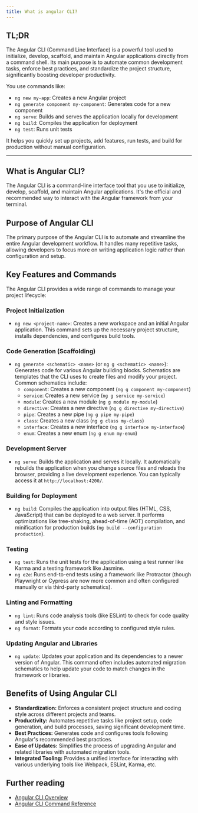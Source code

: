 ```yaml
---
title: What is angular CLI?
---
```


## TL;DR

The Angular CLI (Command Line Interface) is a powerful tool used to initialize, develop, scaffold, and maintain Angular applications directly from a command shell. Its main purpose is to automate common development tasks, enforce best practices, and standardize the project structure, significantly boosting developer productivity.

You use commands like:

- `ng new my-app`: Creates a new Angular project
- `ng generate component my-component`: Generates code for a new component
- `ng serve`: Builds and serves the application locally for development
- `ng build`: Compiles the application for deployment
- `ng test`: Runs unit tests

It helps you quickly set up projects, add features, run tests, and build for production without manual configuration.

---

## What is Angular CLI?

The Angular CLI is a command-line interface tool that you use to initialize, develop, scaffold, and maintain Angular applications. It's the official and recommended way to interact with the Angular framework from your terminal.

## Purpose of Angular CLI

The primary purpose of the Angular CLI is to automate and streamline the entire Angular development workflow. It handles many repetitive tasks, allowing developers to focus more on writing application logic rather than configuration and setup.

## Key Features and Commands

The Angular CLI provides a wide range of commands to manage your project lifecycle:

### Project Initialization

- `ng new <project-name>`: Creates a new workspace and an initial Angular application. This command sets up the necessary project structure, installs dependencies, and configures build tools.

### Code Generation (Scaffolding)

- `ng generate <schematic> <name>` (or `ng g <schematic> <name>`): Generates code for various Angular building blocks. Schematics are templates that the CLI uses to create files and modify your project. Common schematics include:
  - `component`: Creates a new component (`ng g component my-component`)
  - `service`: Creates a new service (`ng g service my-service`)
  - `module`: Creates a new module (`ng g module my-module`)
  - `directive`: Creates a new directive (`ng g directive my-directive`)
  - `pipe`: Creates a new pipe (`ng g pipe my-pipe`)
  - `class`: Creates a new class (`ng g class my-class`)
  - `interface`: Creates a new interface (`ng g interface my-interface`)
  - `enum`: Creates a new enum (`ng g enum my-enum`)

### Development Server

- `ng serve`: Builds the application and serves it locally. It automatically rebuilds the application when you change source files and reloads the browser, providing a live development experience. You can typically access it at `http://localhost:4200/`.

### Building for Deployment

- `ng build`: Compiles the application into output files (HTML, CSS, JavaScript) that can be deployed to a web server. It performs optimizations like tree-shaking, ahead-of-time (AOT) compilation, and minification for production builds (`ng build --configuration production`).

### Testing

- `ng test`: Runs the unit tests for the application using a test runner like Karma and a testing framework like Jasmine.
- `ng e2e`: Runs end-to-end tests using a framework like Protractor (though Playwright or Cypress are now more common and often configured manually or via third-party schematics).

### Linting and Formatting

- `ng lint`: Runs code analysis tools (like ESLint) to check for code quality and style issues.
- `ng format`: Formats your code according to configured style rules.

### Updating Angular and Libraries

- `ng update`: Updates your application and its dependencies to a newer version of Angular. This command often includes automated migration schematics to help update your code to match changes in the framework or libraries.

## Benefits of Using Angular CLI

- **Standardization:** Enforces a consistent project structure and coding style across different projects and teams.
- **Productivity:** Automates repetitive tasks like project setup, code generation, and build processes, saving significant development time.
- **Best Practices:** Generates code and configures tools following Angular's recommended best practices.
- **Ease of Updates:** Simplifies the process of upgrading Angular and related libraries with automated migration tools.
- **Integrated Tooling:** Provides a unified interface for interacting with various underlying tools like Webpack, ESLint, Karma, etc.

## Further reading

- [Angular CLI Overview](https://angular.dev/cli)
- [Angular CLI Command Reference](https://angular.dev/cli/reference)
